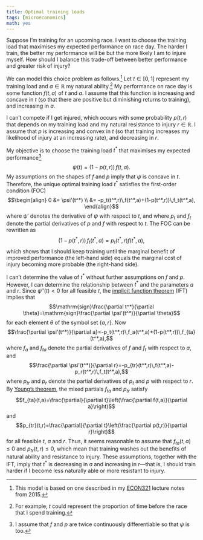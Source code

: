 ```yaml
---
title: Optimal training loads
tags: [microeconomics]
math: yes
---
```


Suppose I'm training for an upcoming race.
I want to choose the training load that maximises my expected performance on race day.
The harder I train, the better my performance will be but the more likely I am to injure myself.
How should I balance this trade-off between better performance and greater risk of injury?

We can model this choice problem as follows.[^econ321]
Let $t\in[0,1]$ represent my training load and $a\in\mathbb{R}$ my natural ability.[^t-interpretation]
My performance on race day is some function $f(t,a)$ of $t$ and $a$.
I assume that this function is increasing and concave in $t$ (so that there are positive but diminishing returns to training), and increasing in $a$.

[^econ321]: This model is based on one described in my [ECON321](https://www.canterbury.ac.nz/courseinfo/GetCourseDetails.aspx?course=ECON321&occurrence=15S1(C)&year=2015) lecture notes from 2015.

[^t-interpretation]: For example, $t$ could represent the proportion of time before the race that I spend training.

I can't compete if I get injured, which occurs with some probability $p(t,r)$ that depends on my training load and my natural resistance to injury $r\in\mathbb{R}$.
I assume that $p$ is increasing and convex in $t$ (so that training increases my likelihood of injury at an increasing rate), and decreasing in $r$.

My objective is to choose the training load $t^*$ that maximises my expected performance[^continuity]
$$\psi(t)=(1-p(t,r))\,f(t,a).$$
My assumptions on the shapes of $f$ and $p$ imply that $\psi$ is concave in $t$.
Therefore, the unique optimal training load $t^*$ satisfies the first-order condition (FOC)
$$\begin{align}
0
&= \psi'(t^*) \\
&= -p_t(t^*,r)\,f(t^*,a)+(1-p(t^*,r))\,f_t(t^*,a),
\end{align}$$
where $\psi'$ denotes the derivative of $\psi$ with respect to $t$, and
where $p_t$ and $f_t$ denote the partial derivatives of $p$ and $f$ with respect to $t$.
The FOC can be rewritten as
$$(1-p(t^*,r))\,f_t(t^*,a)=p_t(t^*,r)f(t^*,a),$$
which shows that I should keep training until the marginal benefit of improved performance (the left-hand side) equals the marginal cost of injury becoming more probable (the right-hand side).

[^continuity]: I assume that $f$ and $p$ are twice continuously differentiable so that $\psi$ is too.

I can't determine the value of $t^*$ without further assumptions on $f$ and $p$.
However, I can determine the relationship between $t^*$ and the parameters $a$ and $r$.
Since $\psi''(t)<0$ for all feasible $t$, the [implicit function theorem](https://en.wikipedia.org/wiki/Implicit_function_theorem) (IFT) implies that
$$\mathrm{sign}\frac{\partial t^*}{\partial \theta}=\mathrm{sign}\frac{\partial \psi'(t^*)}{\partial \theta}$$
for each element $\theta$ of the symbol set $\{a,r\}$.
Now
$$\frac{\partial \psi'(t^*)}{\partial a}=-p_t(t^*,r)\,f_a(t^*,a)+(1-p(t^*,r))\,f_{ta}(t^*,a),$$
where $f_a$ and $f_{ta}$ denote the partial derivatives of $f$ and $f_t$ with respect to $a$, and
$$\frac{\partial \psi'(t^*)}{\partial r}=-p_{tr}(t^*,r)\,f(t^*,a)-p_r(t^*,r)\,f_t(t^*,a),$$
where $p_{tr}$ and $p_r$ denote the partial derivatives of $p_t$ and $p$ with respect to $r$.
By [Young's theorem](https://en.wikipedia.org/wiki/Symmetry_of_second_derivatives), the mixed partials $f_{ta}$ and $p_{tr}$ satisfy
$$f_{ta}(t,a)=\frac{\partial}{\partial t}\left(\frac{\partial f(t,a)}{\partial a}\right)$$
and
$$p_{tr}(t,r)=\frac{\partial}{\partial t}\left(\frac{\partial p(t,r)}{\partial r}\right)$$
for all feasible $t$, $a$ and $r$.
Thus, it seems reasonable to assume that $f_{ta}(t,a)\le0$ and $p_{tr}(t,r)\le0$, which mean that training washes out the benefits of natural ability and resistance to injury.
These assumptions, together with the IFT, imply that $t^*$ is decreasing in $a$ and increasing in $r$---that is, I should train harder if I become less naturally able or more resistant to injury.
